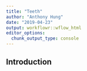 ```yaml
---
title: "Teeth"
author: "Anthony Hung"
date: "2019-04-23"
output: workflowr::wflow_html
editor_options:
  chunk_output_type: console
---
```


## Introduction

```r

```


